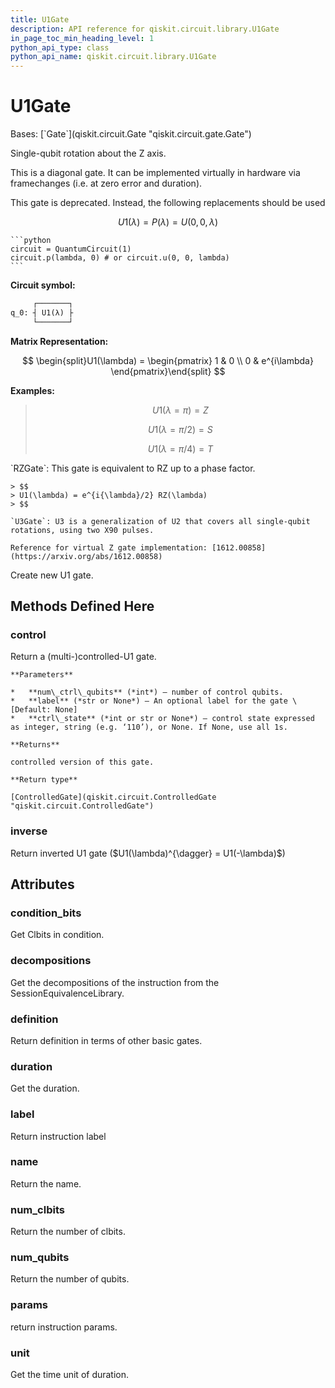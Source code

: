 ```yaml
---
title: U1Gate
description: API reference for qiskit.circuit.library.U1Gate
in_page_toc_min_heading_level: 1
python_api_type: class
python_api_name: qiskit.circuit.library.U1Gate
---
```


# U1Gate

<Class id="qiskit.circuit.library.U1Gate" isDedicatedPage={true} github="https://github.com/qiskit/qiskit/tree/stable/0.24/qiskit/circuit/library/standard_gates/u1.py" signature="U1Gate(theta, label=None)">
  Bases: [`Gate`](qiskit.circuit.Gate "qiskit.circuit.gate.Gate")

  Single-qubit rotation about the Z axis.

  This is a diagonal gate. It can be implemented virtually in hardware via framechanges (i.e. at zero error and duration).

  <Admonition title="Warning" type="caution">
    This gate is deprecated. Instead, the following replacements should be used

$$
U1(\lambda) = P(\lambda)= U(0,0,\lambda)
$$

    ```python
    circuit = QuantumCircuit(1)
    circuit.p(lambda, 0) # or circuit.u(0, 0, lambda)
    ```
  </Admonition>

  **Circuit symbol:**

  ```python
       ┌───────┐
  q_0: ┤ U1(λ) ├
       └───────┘
  ```

  **Matrix Representation:**

$$
\begin{split}U1(\lambda) =
\begin{pmatrix}
1 & 0 \\
0 & e^{i\lambda}
\end{pmatrix}\end{split}
$$

  **Examples:**

  > $$
  > U1(\lambda = \pi) = Z
  > $$
  >
  > $$
  > U1(\lambda = \pi/2) = S
  > $$
  >
  > $$
  > U1(\lambda = \pi/4) = T
  > $$

  <Admonition title="See also" type="note">
    `RZGate`: This gate is equivalent to RZ up to a phase factor.

    > $$
    > U1(\lambda) = e^{i{\lambda}/2} RZ(\lambda)
    > $$

    `U3Gate`: U3 is a generalization of U2 that covers all single-qubit rotations, using two X90 pulses.

    Reference for virtual Z gate implementation: [1612.00858](https://arxiv.org/abs/1612.00858)
  </Admonition>

  Create new U1 gate.

  ## Methods Defined Here

  <span id="qiskit-circuit-library-u1gate-control" />

  ### control

  <Function id="qiskit.circuit.library.U1Gate.control" name="control" signature="U1Gate.control(num_ctrl_qubits=1, label=None, ctrl_state=None)">
    Return a (multi-)controlled-U1 gate.

    **Parameters**

    *   **num\_ctrl\_qubits** (*int*) – number of control qubits.
    *   **label** (*str or None*) – An optional label for the gate \[Default: None]
    *   **ctrl\_state** (*int or str or None*) – control state expressed as integer, string (e.g. ‘110’), or None. If None, use all 1s.

    **Returns**

    controlled version of this gate.

    **Return type**

    [ControlledGate](qiskit.circuit.ControlledGate "qiskit.circuit.ControlledGate")
  </Function>

  <span id="qiskit-circuit-library-u1gate-inverse" />

  ### inverse

  <Function id="qiskit.circuit.library.U1Gate.inverse" name="inverse" signature="U1Gate.inverse()">
    Return inverted U1 gate ($U1(\lambda)^{\dagger} = U1(-\lambda)$)
  </Function>

  ## Attributes

  ### condition\_bits

  <Attribute id="qiskit.circuit.library.U1Gate.condition_bits" name="condition_bits">
    Get Clbits in condition.
  </Attribute>

  ### decompositions

  <Attribute id="qiskit.circuit.library.U1Gate.decompositions" name="decompositions">
    Get the decompositions of the instruction from the SessionEquivalenceLibrary.
  </Attribute>

  ### definition

  <Attribute id="qiskit.circuit.library.U1Gate.definition" name="definition">
    Return definition in terms of other basic gates.
  </Attribute>

  ### duration

  <Attribute id="qiskit.circuit.library.U1Gate.duration" name="duration">
    Get the duration.
  </Attribute>

  ### label

  <Attribute id="qiskit.circuit.library.U1Gate.label" name="label">
    Return instruction label
  </Attribute>

  ### name

  <Attribute id="qiskit.circuit.library.U1Gate.name" name="name">
    Return the name.
  </Attribute>

  ### num\_clbits

  <Attribute id="qiskit.circuit.library.U1Gate.num_clbits" name="num_clbits">
    Return the number of clbits.
  </Attribute>

  ### num\_qubits

  <Attribute id="qiskit.circuit.library.U1Gate.num_qubits" name="num_qubits">
    Return the number of qubits.
  </Attribute>

  ### params

  <Attribute id="qiskit.circuit.library.U1Gate.params" name="params">
    return instruction params.
  </Attribute>

  ### unit

  <Attribute id="qiskit.circuit.library.U1Gate.unit" name="unit">
    Get the time unit of duration.
  </Attribute>
</Class>

